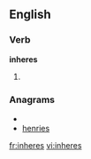 ==English==

===Verb===
'''inheres'''

# {{third-person singular of|[[inhere]]}}

===Anagrams===
* {{alphagram|eehinrs}}
* [[henries#English|henries]]

[[fr:inheres]]
[[vi:inheres]]